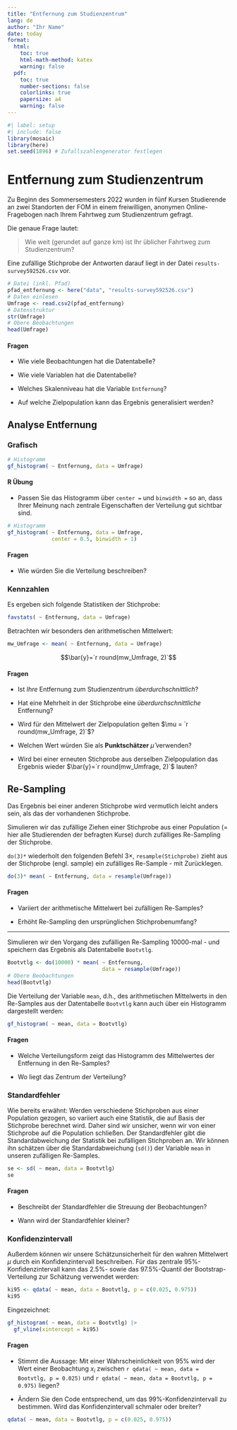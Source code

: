 ```yaml
---
title: "Entfernung zum Studienzentrum"
lang: de
author: "Ihr Name"
date: today
format: 
  html:
    toc: true
    html-math-method: katex
    warning: false
  pdf:
    toc: true
    number-sections: false
    colorlinks: true 
    papersize: a4
    warning: false
---
```


```r
#| label: setup
#| include: false
library(mosaic)
library(here)
set.seed(1896) # Zufallszahlengenerator festlegen
```

# Entfernung zum Studienzentrum

Zu Beginn des Sommersemesters 2022 wurden in fünf Kursen Studierende an zwei Standorten der FOM in einem freiwilligen, anonymen Online-Fragebogen nach Ihrem Fahrtweg zum Studienzentrum gefragt.

Die genaue Frage lautet:

> Wie weit (gerundet auf ganze km) ist Ihr üblicher Fahrtweg zum Studienzentrum?

Eine zufällige Stichprobe der Antworten darauf liegt in der Datei `results-survey592526.csv` vor.

<!-- Technischer Hinweis: das Paket here (https://here.r-lib.org/) ermöglicht einen einfacheren Umgang mit Datei(pfaden) innerhalb von RStudio Projekten. Die csv Datei "results-survey592526.csv" befindet sich im Projektordner "data". -->

```r
# Datei (inkl. Pfad)
pfad_entfernung <- here("data", "results-survey592526.csv")
# Daten einlesen
Umfrage <- read.csv2(pfad_entfernung)
# Datenstruktur
str(Umfrage)
# Obere Beobachtungen
head(Umfrage)
```

#### Fragen

- Wie viele Beobachtungen hat die Datentabelle?

- Wie viele Variablen hat die Datentabelle?

- Welches Skalenniveau hat die Variable `Entfernung`?

- Auf welche Zielpopulation kann das Ergebnis generalisiert werden?

## Analyse Entfernung

### Grafisch

```r
# Histogramm
gf_histogram( ~ Entfernung, data = Umfrage)
```


#### R Übung

- Passen Sie das Histogramm über `center = ` und `binwidth = ` so an, dass Ihrer Meinung nach zentrale Eigenschaften der Verteilung gut sichtbar sind.

```r
# Histogramm
gf_histogram( ~ Entfernung, data = Umfrage, 
              center = 0.5, binwidth = 1)
```

#### Fragen

- Wie würden Sie die Verteilung beschreiben?

### Kennzahlen

Es ergeben sich folgende Statistiken der Stichprobe:

```r
favstats( ~ Entfernung, data = Umfrage)
```

Betrachten wir besonders den arithmetischen Mittelwert:

```r
mw_Umfrage <- mean( ~ Entfernung, data = Umfrage)
```

$$\bar{y}=`r round(mw_Umfrage, 2)`$$

#### Fragen

- Ist *Ihre* Entfernung zum Studienzentrum *überdurchschnittlich*?

- Hat eine Mehrheit in der Stichprobe eine *überdurchschnittliche* Entfernung?

- Wird für den Mittelwert der Zielpopulation gelten $\mu = `r round(mw_Umfrage, 2)`$?

- Welchen Wert würden Sie als **Punktschätzer** $\hat{\mu}$ verwenden?

- Wird bei einer erneuten Stichprobe aus derselben Zielpopulation das Ergebnis wieder  $\bar{y}=`r round(mw_Umfrage, 2)`$ lauten?

## Re-Sampling

Das Ergebnis bei einer anderen Stichprobe wird vermutlich leicht anders sein, als das der vorhandenen Stichprobe.

Simulieren wir das zufällige Ziehen einer Stichprobe aus einer Population (= hier alle Studierenden der befragten Kurse) durch zufälliges Re-Sampling der Stichprobe.

`do(3)*` wiederholt den folgenden Befehl $3\times$, `resample(Stichprobe)` zieht aus der Stichprobe (engl. sample) ein zufälliges Re-Sample - mit Zurücklegen. 

```r
do(3)* mean( ~ Entfernung, data = resample(Umfrage))
```

#### Fragen

- Variiert der arithmetische Mittelwert bei zufälligen Re-Samples?

- Erhöht Re-Sampling den ursprünglichen Stichprobenumfang?

***

Simulieren wir den Vorgang des zufälligen Re-Sampling 10000-mal - und speichern das Ergebnis als Datentabelle `Bootvtlg`.

```r
Bootvtlg <- do(10000) * mean( ~ Entfernung, 
                              data = resample(Umfrage))
# Obere Beobachtungen
head(Bootvtlg)
```

Die Verteilung der Variable `mean`, d.h., des arithmetischen Mittelwerts in den Re-Samples aus der Datentabelle `Bootvtlg` kann auch über ein Histogramm dargestellt werden:

```r
gf_histogram( ~ mean, data = Bootvtlg)
```

#### Fragen

- Welche Verteilungsform zeigt das Histogramm des Mittelwertes der Entfernung in den Re-Samples?

- Wo liegt das Zentrum der Verteilung?

### Standardfehler

Wie bereits erwähnt: Werden verschiedene Stichproben aus einer Population gezogen, so variiert auch eine Statistik, die auf Basis der Stichprobe berechnet wird.
Daher sind wir unsicher, wenn wir von einer Stichprobe auf die Population schließen.
Der Standardfehler gibt die Standardabweichung der Statistik bei zufälligen Stichproben an.
Wir können ihn schätzen über die Standardabweichung (`sd()`) der Variable `mean` in unseren zufälligen Re-Samples. 

```r
se <- sd( ~ mean, data = Bootvtlg)
se
```

#### Fragen

- Beschreibt der Standardfehler die Streuung der Beobachtungen?

- Wann wird der Standardfehler kleiner?

### Konfidenzintervall

Außerdem können wir unsere Schätzunsicherheit für den wahren Mittelwert $\mu$ durch ein Konfidenzintervall beschreiben.
Für das zentrale 95%-Konfidenzintervall kann das 2.5%- sowie das 97.5%-Quantil der Bootstrap-Verteilung zur Schätzung verwendet werden:

```r
ki95 <- qdata( ~ mean, data = Bootvtlg, p = c(0.025, 0.975))
ki95
```


Eingezeichnet:

```r
gf_histogram( ~ mean, data = Bootvtlg) |>
  gf_vline(xintercept = ki95)
```

#### Fragen

- Stimmt die Aussage: Mit einer Wahrscheinlichkeit von 95% wird der Wert einer Beobachtung $x_i$ zwischen `r qdata( ~ mean, data = Bootvtlg, p = 0.025)` und `r qdata( ~ mean, data = Bootvtlg, p = 0.975)` liegen?

- Ändern Sie den Code entsprechend, um das 99%-Konfidenzintervall zu bestimmen. Wird das Konfidenzintervall schmaler oder breiter?

```r
qdata( ~ mean, data = Bootvtlg, p = c(0.025, 0.975))
```




